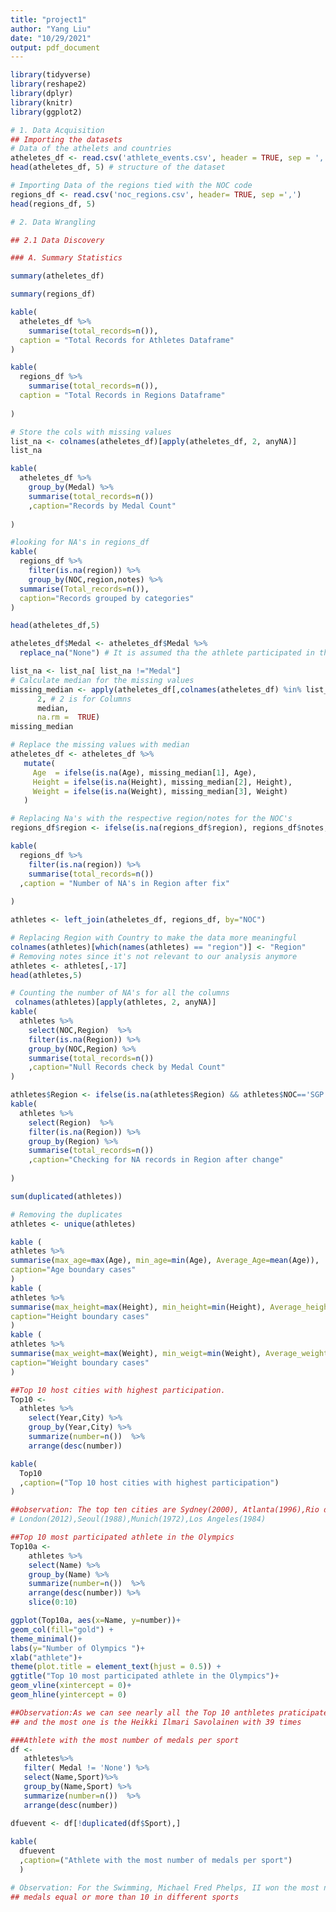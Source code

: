 ---
title: "project1"
author: "Yang Liu"
date: "10/29/2021"
output: pdf_document
---

```{r setup, include=FALSE}
library(tidyverse)
library(reshape2)
library(dplyr)
library(knitr)
library(ggplot2)
```

```{r}
# 1. Data Acquisition
## Importing the datasets
# Data of the athelets and countries
atheletes_df <- read.csv('athlete_events.csv', header = TRUE, sep = ',')
head(atheletes_df, 5) # structure of the dataset
```

```{r}
# Importing Data of the regions tied with the NOC code
regions_df <- read.csv('noc_regions.csv', header= TRUE, sep =',')
head(regions_df, 5)
```

```{r}
# 2. Data Wrangling

## 2.1 Data Discovery

### A. Summary Statistics

summary(atheletes_df)
```

```{r}
summary(regions_df)
```

```{r}
kable(
  atheletes_df %>%
    summarise(total_records=n()),
  caption = "Total Records for Athletes Dataframe"
)
```

```{r}
kable(
  regions_df %>%
    summarise(total_records=n()),
  caption = "Total Records in Regions Dataframe"
  
)
```

```{r}
# Store the cols with missing values 
list_na <- colnames(atheletes_df)[apply(atheletes_df, 2, anyNA)]
list_na
```

```{r}
kable(
  atheletes_df %>%
    group_by(Medal) %>%
    summarise(total_records=n())
    ,caption="Records by Medal Count"
  
)
```

```{r}
#looking for NA's in regions_df
kable(
  regions_df %>%
    filter(is.na(region)) %>%
    group_by(NOC,region,notes) %>%
  summarise(Total_records=n()),
  caption="Records grouped by categories"
)
```

```{r}
head(atheletes_df,5)
```

```{r}
atheletes_df$Medal <- atheletes_df$Medal %>% 
  replace_na("None") # It is assumed tha the athlete participated in the sport but didn't win a medal
```

```{r}
list_na <- list_na[ list_na !="Medal"]
# Calculate median for the missing values
missing_median <- apply(atheletes_df[,colnames(atheletes_df) %in% list_na],
      2, # 2 is for Columns
      median,
      na.rm =  TRUE)
missing_median
```

```{r}
# Replace the missing values with median
atheletes_df <- atheletes_df %>%
   mutate(
     Age  = ifelse(is.na(Age), missing_median[1], Age),
     Height = ifelse(is.na(Height), missing_median[2], Height),
     Weight = ifelse(is.na(Weight), missing_median[3], Weight)
   )
```

```{r}
# Replacing Na's with the respective region/notes for the NOC's
regions_df$region <- ifelse(is.na(regions_df$region), regions_df$notes, regions_df$region)
```

```{r}
kable(
  regions_df %>%
    filter(is.na(region)) %>%
    summarise(total_records=n())
  ,caption = "Number of NA's in Region after fix"
  
)
```

```{r}
athletes <- left_join(atheletes_df, regions_df, by="NOC")

# Replacing Region with Country to make the data more meaningful
colnames(athletes)[which(names(athletes) == "region")] <- "Region" 
# Removing notes since it's not relevant to our analysis anymore
athletes <- athletes[,-17]
head(athletes,5)
```

```{r}
# Counting the number of NA's for all the columns
 colnames(athletes)[apply(athletes, 2, anyNA)]
kable(
  athletes %>%
    select(NOC,Region)  %>%
    filter(is.na(Region)) %>%
    group_by(NOC,Region) %>%
    summarise(total_records=n())
    ,caption="Null Records check by Medal Count"
)
```

```{r}
athletes$Region <- ifelse(is.na(athletes$Region) && athletes$NOC=='SGP', "Singapore", athletes$Region)
kable(
  athletes %>%
    select(Region)  %>%
    filter(is.na(Region)) %>%
    group_by(Region) %>%
    summarise(total_records=n())
    ,caption="Checking for NA records in Region after change"
  
)
```

```{r}
sum(duplicated(athletes))
```

```{r}
# Removing the duplicates
athletes <- unique(athletes)
```

```{r}
kable (
athletes %>%
summarise(max_age=max(Age), min_age=min(Age), Average_Age=mean(Age)),
caption="Age boundary cases"
)
kable (
athletes %>%
summarise(max_height=max(Height), min_height=min(Height), Average_height=mean(Height)),
caption="Height boundary cases"
)
kable (
athletes %>%
summarise(max_weight=max(Weight), min_weigt=min(Weight), Average_weight=mean(Weight)),
caption="Weight boundary cases"
)
```

```{r}

##Top 10 host cities with highest participation.
Top10 <-
  athletes %>%
    select(Year,City) %>%
    group_by(Year,City) %>%
    summarize(number=n())  %>%
    arrange(desc(number))

kable(
  Top10 
  ,caption=("Top 10 host cities with highest participation")
)

##observation: The top ten cities are Sydney(2000), Atlanta(1996),Rio de Janeiro(2016),Beijing(2008),Athina(2004),Barcelona(19920)
# London(2012),Seoul(1988),Munich(1972),Los Angeles(1984)
```

```{r fig.width=15}
##Top 10 most participated athlete in the Olympics
Top10a <-
    athletes %>%
    select(Name) %>%
    group_by(Name) %>%
    summarize(number=n())  %>%
    arrange(desc(number)) %>%
    slice(0:10)

ggplot(Top10a, aes(x=Name, y=number))+
geom_col(fill="gold") +
theme_minimal()+
labs(y="Number of Olympics ")+
xlab("athlete")+
theme(plot.title = element_text(hjust = 0.5)) +
ggtitle("Top 10 most participated athlete in the Olympics")+
geom_vline(xintercept = 0)+
geom_hline(yintercept = 0)

##Observation:As we can see nearly all the Top 10 anthletes praticipated Olympics more than 30 times 
## and the most one is the Heikki Ilmari Savolainen	with 39 times

```

```{r}
###Athlete with the most number of medals per sport
df <- 
   athletes%>%
   filter( Medal != 'None') %>%
   select(Name,Sport)%>%
   group_by(Name,Sport) %>%
   summarize(number=n())  %>%
   arrange(desc(number)) 

dfuevent <- df[!duplicated(df$Sport),]
 
kable(
  dfuevent
  ,caption=("Athlete with the most number of medals per sport")
  )

# Observation: For the Swimming, Michael Fred Phelps, II won the most number of medals(28) and there are 11 players with the number of
## medals equal or more than 10 in different sports
```

